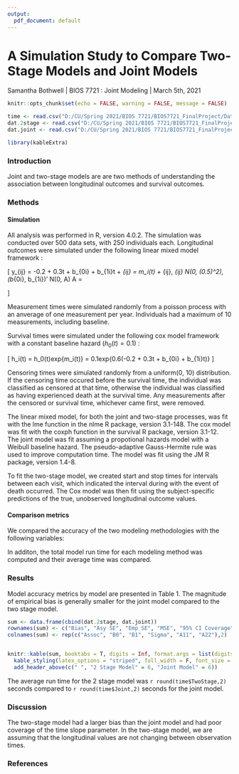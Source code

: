 ```yaml
---
output: 
  pdf_document: default
---
```



A Simulation Study to Compare Two-Stage Models and Joint Models  
========================================================
Samantha Bothwell    |    BIOS 7721 : Joint Modeling    |    March 5th, 2021

```r
knitr::opts_chunk$set(echo = FALSE, warning = FALSE, message = FALSE)

time <- read.csv("D:/CU/Spring 2021/BIOS 7721/BIOS7721_FinalProject/Data/Time Summary.csv")[,-1]
dat.2stage <- read.csv("D:/CU/Spring 2021/BIOS 7721/BIOS7721_FinalProject/Data/2stage Summary.csv")[,-1]
dat.joint <- read.csv("D:/CU/Spring 2021/BIOS 7721/BIOS7721_FinalProject/Data/Joint Summary.csv")[,-1]

library(kableExtra)
```

### Introduction 

\vspace{-3mm}

Joint and two-stage models are are two methods of understanding the association between longitudinal outcomes and survival outcomes. 
\vspace{-5mm}

### Methods 

#### Simulation 
\vspace{-3mm}

All analysis was performed in R, version 4.0.2. The simulation was conducted over 500 data sets, with 250 individuals each. Longitudinal outcomes were simulated under the following linear mixed model framework : 

\vspace{-8mm}
\[
y_{ij} = -0.2 + 0.3t + b_{0i} + b_{1i}t + \epsilon_{ij} = m_i(t) + \epsilon_{ij}, \epsilon_{ij} \sim N(0, (0.5)^2), \hspace{2mm} (b_{0i}, b_{1i})' \sim N(0, A) \hspace{2mm} \textrm{with} \hspace{2mm} A = \begin{bmatrix}
0.5 & 0\\
0 & 0.3
\end{bmatrix}
\]

\vspace{-2mm}

Measurement times were simulated randomly from a poisson process with an anverage of one measurement per year. Individuals had a maximum of 10 measurements, including baseline. 

Survival times were simulated under the following cox model framework with a constant baseline hazard ($h_0(t) = 0.1$) : 
\vspace{-7mm}

\[
h_i(t) = h_0(t)exp\{\alpha m_i(t)\} = 0.1exp\{0.6\cdot(-0.2 + 0.3t + b_{0i} + b_{1i}t)\}
\]

\vspace{-2mm}

Censoring times were simulated randomly from a uniform(0, 10) distribution. If the censoring time occured before the survival time, the individual was classified as censored at that time, otherwise the individual was classified as having experienced death at the survival time. Any measurements after the censored or survival time, whichever came first, were removed. 

The linear mixed model, for both the joint and two-stage processes, was fit with the lme function in the nlme R package, version 3.1-148. The cox model was fit with the coxph function in the survival R package, version 3.1-12. The joint model was fit assuming a propotional hazards model with a Weibull baseline hazard. The pseudo-adaptive Gauss-Hermite rule was used to improve computation time. The model was fit using the JM R package, version 1.4-8.

To fit the two-stage model, we created start and stop times for intervals between each visit, which indicated the interval during with the event of death occurred. The Cox model was then fit using the subject-specific predictions of the true, unobserved longitudinal outcome values. 

\vspace{-5mm}

#### Comparison metrics 

We compared the accuracy of the two modeling methodologies with the following variables: 

\vspace{-5mm}

\begin{itemize}
  \item \textit{Empirical Bias:} The estimated difference between the average parameter value across all 500 simulations and the true parameter value.
  \vspace{-2mm}
  \item \textit{Asymptotic Standard Error:} The average model standard errors for the association, $\alpha$, and $\beta$ parameters.
  \vspace{-2mm}
  \item \textit{Empirical Standard Error:} The esimated standard deviation of each of the parameter value across all 500 simulations.
  \vspace{-2mm}
  \item \textit{Mean Square Error:} The average sum of squared differences between each estimated parameter and the true parameter value across all 500 simulations.
  \vspace{-2mm}
  \item \textit{95\% CI Coverage Rates:} The proportion of 95\% confidence intervals, for the association, $\alpha$, and $\beta$ parameters, that contain the true parameter value. 
\end{itemize}

\vspace{-3mm}

In additon, the total model run time for each modeling method was computed and their average time was compared. 

### Results 
\vspace{-3mm}

Model accuracy metrics by model are presented in Table 1. The magnitude of empirical bias is generally smaller for the joint model compared to the two stage model. 

\scriptsize
\textbf{Table 1. Model Accuracy Metrics}
\normalsize

\vspace{-3mm}
```r
sum <- data.frame(cbind(dat.2stage, dat.joint))
rownames(sum) <- c("Bias", "Asy SE", "Emp SE", "MSE", "95% CI Coverage")
colnames(sum) <- rep(c("Assoc", "B0", "B1", "Sigma", "A11", "A22"),2)


knitr::kable(sum, booktabs = T, digits = Inf, format.args = list(digits = 2)) %>% 
  kable_styling(latex_options = "striped", full_width = F, font_size = 6) %>% 
  add_header_above(c(" ", "2 Stage Model" = 6, "Joint Model" = 6))
```

\vspace{-7mm}

The average run time for the 2 stage model was `r round(time$TwoStage,2)` seconds compared to `r round(time$Joint,2)` seconds for the joint model. 

### Discussion 

The two-stage model had a larger bias than the joint model and had poor coverage of the time slope parameter. In the two-stage model, we are assuming that the longitudinal values are not changing between observation times. 

### References 






